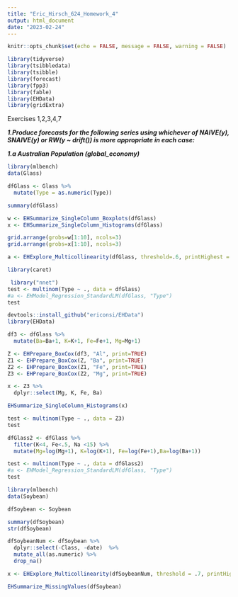 ```yaml
---
title: "Eric_Hirsch_624_Homework_4"
output: html_document
date: "2023-02-24"
---
```


```r
knitr::opts_chunk$set(echo = FALSE, message = FALSE, warning = FALSE)
```

```r

library(tidyverse)
library(tsibbledata)
library(tsibble)
library(forecast)
library(fpp3)
library(fable)
library(EHData)
library(gridExtra)

```

Exercises 1,2,3,4,7

__*1.Produce forecasts for the following series using whichever of NAIVE(y), SNAIVE(y) or RW(y ~ drift()) is more appropriate in each case:*__

__*1.a Australian Population (global_economy)*__

```r
library(mlbench)
data(Glass)

dfGlass <- Glass %>% 
  mutate(Type = as.numeric(Type))

summary(dfGlass)

```

```r

w <- EHSummarize_SingleColumn_Boxplots(dfGlass)
x <- EHSummarize_SingleColumn_Histograms(dfGlass)

grid.arrange(grobs=w[1:10], ncols=3)
grid.arrange(grobs=x[1:10], ncols=3)

a <- EHExplore_Multicollinearity(dfGlass, threshold=.6, printHighest = TRUE)

```

```r
library(caret)

 library("nnet")
test <- multinom(Type ~ ., data = dfGlass)
#a <- EHModel_Regression_StandardLM(dfGlass, "Type")
test

```

```r
devtools::install_github("ericonsi/EHData")
library(EHData)

df3 <- dfGlass %>%
  mutate(Ba=Ba+1, K=K+1, Fe=Fe+1, Mg=Mg+1)

Z <- EHPrepare_BoxCox(df3, "Al", print=TRUE)
Z1 <- EHPrepare_BoxCox(Z, "Ba", print=TRUE)
Z2 <- EHPrepare_BoxCox(Z1, "Fe", print=TRUE)
Z3 <- EHPrepare_BoxCox(Z2, "Mg", print=TRUE)

x <- Z3 %>%
  dplyr::select(Mg, K, Fe, Ba)

EHSummarize_SingleColumn_Histograms(x)

test <- multinom(Type ~ ., data = Z3)
test


```
```r
dfGlass2 <- dfGlass %>%
  filter(K<4, Fe<.5, Na <15) %>%
  mutate(Mg=log(Mg+1), K=log(K+1), Fe=log(Fe+1),Ba=log(Ba+1)) 

test <- multinom(Type ~ ., data = dfGlass2)
#a <- EHModel_Regression_StandardLM(dfGlass, "Type")
test


```
```r
library(mlbench)
data(Soybean)

dfSoybean <- Soybean 

summary(dfSoybean)
str(dfSoybean)

```

```r

dfSoybeanNum <- dfSoybean %>%
  dplyr::select(-Class, -date)  %>%
  mutate_all(as.numeric) %>%
  drop_na()

x <- EHExplore_Multicollinearity(dfSoybeanNum, threshold = .7, printHighest = TRUE)
```

```r

EHSummarize_MissingValues(dfSoybean)
```

